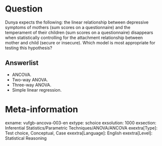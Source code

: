 Question
========
Dunya expects the following: the linear relationship between depressive symptoms of mothers (sum scores on a questionnaire) and the temperament of their children (sum scores on a questionnaire) disappears when statistically controlling for the attachment relationship between mother and child (secure or insecure). Which model is most appropriate for testing this hypothesis? 

Answerlist
----------
* ANCOVA.
* Two-way ANOVA.
* Three-way ANOVA.
* Simple linear regression.

Meta-information
================
exname: vufgb-ancova-003-en
extype: schoice
exsolution: 1000
exsection: Inferential Statistics/Parametric Techniques/ANOVA/ANCOVA
exextra[Type]: Test choice, Conceptual, Case
exextra[Language]: English
exextra[Level]: Statistical Reasoning